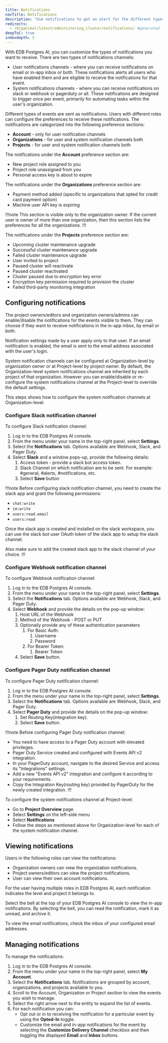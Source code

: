 ```yaml
---
title: Notifications
navTitle: Notifications
description: "Use notifications to get an alert for the different types of events occurring in your EDB Postgres AI account, organizations, and projects."
redirects:
  - /biganimal/latest/administering_cluster/notifications/ #generated for BigAnimal URL path removal branch
deepToC: true
indexdepth: 3
---
```


With EDB Postgres AI, you can customize the types of notifications you want to receive. There are two types of notifications channels:

- User notifications channels - where you can receive notifications on email or in-app inbox or both. These notifications alerts all users who have enabled them and are eligible to receive the notifications for that event.
- System notifications channels - where you can receive notifications on slack or webhook or pagerduty or all. These notifications are designed to trigger once per event, primarily for automating tasks within the user's organization.

Different types of events are sent as notifications. Users with different roles can configure the preferences to receive these notifications.
The notifications are categorized into the following preference sections:
- **Account** - only for user notification channels 
- **Organizations** - for user and system notification channels both
- **Projects** - for user and system notification channels both

The notifications under the **Account** preference section are:

- New project role assigned to you
- Project role unassigned from you
- Personal access key is about to expire

The notifications under the **Organizations** preference section are:

- Payment method added (specific to organizations that opted for credit card payment option)
- Machine user API key is expiring

!!!note
This section is visible only to the organization owner. If the current user is owner of more than one organization, then this section lists the preferences for all the organizations.
!!!

The notifications under the **Projects** preference section are:

- Upcoming cluster maintenance upgrade                                        
- Successful cluster maintenance upgrade                                                      
- Failed cluster maintenance upgrade                                                         
- User invited to project                                
- Paused cluster will reactivate                                         
- Paused cluster reactivated                                                     
- Cluster paused due to encryption key error                                                               
- Encryption key permission required to provision the cluster                       
- Failed third-party monitoring integration 


## Configuring notifications

The project owners/editors and organization owners/admins can enable/disable the notifications for the events visible to them. They can choose if they want to receive notifications in the in-app inbox, by email or both. 

Notification settings made by a user apply only to that user. If an email notification is enabled, the email is sent to the email address associated with the user's login.

System notification channels can be configured at Organization-level by organization owner or at Project-level by project owner. By default, the Organization-level system notifications channel are inherited by each project of that organization. However you can enable/disable or re-configure the system notifications channel at the Project-level to override the default settings.

This steps shows how to configure the system notification channels at Organization-level:

### Configure Slack notification channel

To configure Slack notification channel:

1. Log in to the EDB Postgres AI console.
1. From the menu under your name in the top-right panel, select **Settings**. 
1. Select the **Notifications** tab. Options available are Webhook, Slack, and Pager Duty.
1. Select **Slack** and a window pops-up, provide the following details:
   1. Access token - provide a slack bot access token.
   1. Slack Channel on which notification are to be sent. For example: #general, #alerts, #notifications, etc.
   1. Select **Save** button

!!!note
Before configuring slack notification channel, you need to create the slack app and grant the following permissions:
- `chat:write`
- `im:write`
- `users:read.email`
- `users:read`

Once the slack app is created and installed on the slack workspace, you can use the slack bot user OAuth token of the slack app to setup the slack channel.

Also make sure to add the created slack app to the slack channel of your choice.
!!!


### Configure Webhook notification channel

To configure Webhook notification channel:

1. Log in to the EDB Postgres AI console.
1. From the menu under your name in the top-right panel, select **Settings**. 
1. Select the **Notifications** tab. Options available are Webhook, Slack, and Pager Duty.
1. Select **Webhook** and provide the details on the pop-up window:
   1. Host URL of the Webhook
   1. Method of the Webhook - POST or PUT
   1. Optionally provide any of these authentication parameters 
      1. For Basic Auth:
         1. Username
         2. Password
      2. For Bearer Token:
         1. Bearer Token
   2. Select **Save** button.
 
### Configure Pager Duty notification channel

To configure Pager Duty notification channel:

1. Log in to the EDB Postgres AI console.
1. From the menu under your name in the top-right panel, select **Settings**. 
1. Select the **Notifications** tab. Options available are Webhook, Slack, and Pager Duty.
1. Select **Pager Duty** and provide the details on the pop-up window:
   1. Set Routing Key(integration key).
   2. Select **Save** button. 

!!!note
Before configuring Pager Duty notification channel:
- You need to have access to a Pager Duty account with elevated privileges.
- Pager Duty Service created and configured with Events API v2 integration.
- In your PagerDuty account, navigate to the desired Service and access its "Integrations" settings.
- Add a new "Events API v2" integration and configure it according to your requirements.
- Copy the Integration Key(routing key) provided by PagerDuty for the newly created integration.
!!!

To configure the system notifications channel at Project-level:
- Go to **Project Overview** page
- Select **Settings** on the left-side menu
- Select **Notifications**
- Follow the steps as mentioned above for Organization-level for each of the system notification channel.

## Viewing notifications

Users in the following roles can view the notifications:
- Organization owners can view the organization notifications. 
- Project owners/editors can view the project notifications.
- User can view their own account notifications. 

For the user having multiple roles in EDB Postgres AI, each notification indicates the level and project it belongs to.

Select the bell at the top of your EDB Postgres AI console to view the in-app notifications. By selecting the bell, you can read the notification, mark it as unread, and archive it.

To view the email notifications, check the inbox of your configured email addresses.

## Managing notifications

To manage the notifications: 
1. Log in to the EDB Postgres AI console.
1. From the menu under your name in the top-right panel, select **My Account**. 
1. Select the **Notifications** tab. Notifications are grouped by account, organizations, and projects available to you.
1. Scroll to the Account, Organization or Project section to view the events you wish to manage.
1. Select the right arrow next to the entity to expand the list of events.
1. For each notification you can:
   - Opt out or in to receiving the notification for a particular event by using the **Opted-In** toggle.
   - Customize the email and in-app notifications for the event by selecting the **Customize Delivery Channel** checkbox and then toggling the displayed **Email** and **Inbox** buttons.